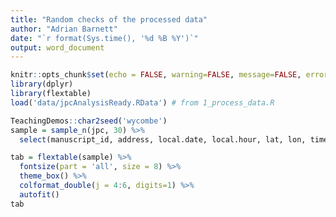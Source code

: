 ```yaml
---
title: "Random checks of the processed data"
author: "Adrian Barnett"
date: "`r format(Sys.time(), '%d %B %Y')`"
output: word_document
---
```


```r
knitr::opts_chunk$set(echo = FALSE, warning=FALSE, message=FALSE, error=FALSE, comment='', dpi=400)
library(dplyr)
library(flextable)
load('data/jpcAnalysisReady.RData') # from 1_process_data.R
```


```r
TeachingDemos::char2seed('wycombe')
sample = sample_n(jpc, 30) %>%
  select(manuscript_id, address, local.date, local.hour, lat, lon, timezoneId)
```


```r
tab = flextable(sample) %>%
  fontsize(part = 'all', size = 8) %>%
  theme_box() %>%
  colformat_double(j = 4:6, digits=1) %>%
  autofit()
tab
```
